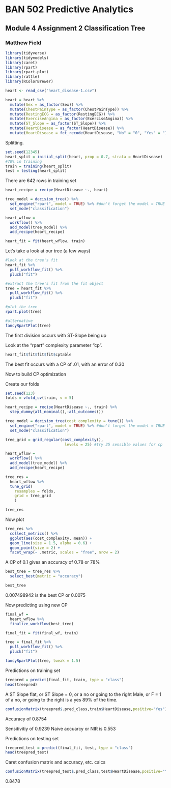 # BAN 502 Predictive Analytics

##  Module 4 Assignment 2 Classification Tree

### Matthew Field

```{r load data}
library(tidyverse)
library(tidymodels)
library(caret)
library(rpart)
library(rpart.plot)
library(rattle)
library(RColorBrewer)

heart <- read_csv("heart_disease-1.csv")
```

```{r factors}
heart = heart %>% 
  mutate(Sex = as_factor(Sex)) %>%
  mutate(ChestPainType = as_factor(ChestPainType)) %>%
  mutate(RestingECG = as_factor(RestingECG)) %>%
  mutate(ExerciseAngina = as_factor(ExerciseAngina)) %>%
  mutate(ST_Slope = as_factor(ST_Slope)) %>%
  mutate(HeartDisease = as_factor(HeartDisease)) %>%
  mutate(HeartDisease = fct_recode(HeartDisease, "No" = "0", "Yes" = "1" ))
```


Splitting.  
```{r splitting}
set.seed(12345) 
heart_split = initial_split(heart, prop = 0.7, strata = HeartDisease) 
#70% in training
train = training(heart_split) 
test = testing(heart_split)
```


There are 642 rows in training set


```{r Tree}
heart_recipe = recipe(HeartDisease ~., heart)

tree_model = decision_tree() %>% 
  set_engine("rpart", model = TRUE) %>% #don't forget the model = TRUE flag
  set_mode("classification")

heart_wflow = 
  workflow() %>% 
  add_model(tree_model) %>% 
  add_recipe(heart_recipe)

heart_fit = fit(heart_wflow, train)
```



Let's take a look at our tree (a few ways)  
```{r}
#look at the tree's fit
heart_fit %>%
  pull_workflow_fit() %>%
  pluck("fit")  

#extract the tree's fit from the fit object
tree = heart_fit %>% 
  pull_workflow_fit() %>% 
  pluck("fit")

#plot the tree
rpart.plot(tree)

#alternative
fancyRpartPlot(tree) 
```


The first division occurs with ST-Slope being up


Look at the "rpart" complexity parameter "cp".    
```{r}
heart_fit$fit$fit$fit$cptable
```

The best fit occurs with a CP of .01, with an error of 0.30

Now to build CP optimization

Create our folds  
```{r create fold}
set.seed(123)
folds = vfold_cv(train, v = 5)
```


```{r running CP work}
heart_recipe = recipe(HeartDisease ~., train) %>%
  step_dummy(all_nominal(),-all_outcomes())

tree_model = decision_tree(cost_complexity = tune()) %>% 
  set_engine("rpart", model = TRUE) %>% #don't forget the model = TRUE flag
  set_mode("classification")

tree_grid = grid_regular(cost_complexity(),
                          levels = 25) #try 25 sensible values for cp

heart_wflow = 
  workflow() %>% 
  add_model(tree_model) %>% 
  add_recipe(heart_recipe)

tree_res = 
  heart_wflow %>% 
  tune_grid(
    resamples = folds,
    grid = tree_grid
    )

tree_res
```


Now plot

```{r plotting}
tree_res %>%
  collect_metrics() %>%
  ggplot(aes(cost_complexity, mean)) +
  geom_line(size = 1.5, alpha = 0.6) +
  geom_point(size = 2) +
  facet_wrap(~ .metric, scales = "free", nrow = 2) 
```

A CP of 0.1 gives an accuracy of 0.78 or 78%

```{r best CP}
best_tree = tree_res %>%
  select_best(metric = "accuracy")

best_tree
```

0.007498942 is the best CP or 0.0075



Now predicting using new CP

```{r}
final_wf = 
  heart_wflow %>% 
  finalize_workflow(best_tree)
```

```{r}
final_fit = fit(final_wf, train)

tree = final_fit %>% 
  pull_workflow_fit() %>% 
  pluck("fit")

fancyRpartPlot(tree, tweak = 1.5) 

```
Predictions on training set  
```{r}
treepred = predict(final_fit, train, type = "class")
head(treepred)
```

A ST Slope flat, or ST Slope = 0, or a no or going to the right
Male, or F = 1 of a no, or going to the right
is a yes 89% of the time.


```{r}
confusionMatrix(treepred$.pred_class,train$HeartDisease,positive="Yes") #predictions first then actual
```


Accuracy of 0.8754

Sensitivitiy of 0.9239
Naive accuarcy or NIR is 0.553

Predictions on testing set  
```{r}
treepred_test = predict(final_fit, test, type = "class")
head(treepred_test)
```

Caret confusion matrix and accuracy, etc. calcs  
```{r}
confusionMatrix(treepred_test$.pred_class,test$HeartDisease,positive="Yes") #predictions first then actual
```

0.8478